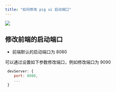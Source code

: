 ```yaml
---
title: "如何修改 pig ui 启动端口"
---
```


![](https://cdn.nlark.com/yuque/0/2021/png/283679/1628496649383-11541c2a-3885-494f-8bd0-6eacb0e1f32d.png)



## 修改前端的启动端口


+ 前端默认的启动端口为 8080





可以通过设置如下参数修改端口，例如修改端口为 9090



```javascript
 devServer: {
    port: 8080,
    ...
 }
```



